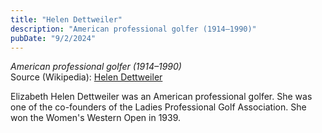 ```yaml
---
title: "Helen Dettweiler"
description: "American professional golfer (1914–1990)"
pubDate: "9/2/2024"
---
```


*American professional golfer (1914–1990)*  
Source (Wikipedia): [Helen Dettweiler][1]

Elizabeth Helen Dettweiler was an American professional golfer. She was one of the co-founders of the Ladies Professional Golf Association. She won the Women's Western Open in 1939.

[1]: https://en.wikipedia.org/wiki/Helen_Dettweiler
